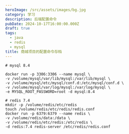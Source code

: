 ```yaml
---
heroImage: /src/assets/images/bg.jpg
category: 学习
description: 后端配置命令
pubDate: 2024-10-17T16:00:00.000Z
draft: true
tags:
  - java
  - redis
  - mysql
title: 商城项目的配置命令存档
---
```


```shell
# mysql 8.4

docker run -p 3306:3306 --name mysql \
-v /volume/mysql/var/lib/mysql:/var/lib/mysql \
-v /volume/mysql/etc/mysql/conf.d:/etc/mysql/conf.d \
-v /volume/mysql/var/log/mysql:/var/log/mysql \
-e MYSQL_ROOT_PASSWORD=root -d mysql:8.4
```

```shell
# redis 7.4
mkdir -p /volume/redis/etc/redis
touch /volume/redis/etc/redis/redis.conf
docker run -p 6379:6379 --name redis \
-v /volume/redis/data:/data \
-v /volume/redis/etc/redis:/etc/redis \
-d redis:7.4 redis-server /etc/redis/redis.conf
```
